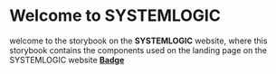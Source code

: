 

<Meta title="Introduction" />



# Welcome to SYSTEMLOGIC

welcome to the storybook on the **SYSTEMLOGIC** website, where this storybook contains the components 
used on the landing page on the SYSTEMLOGIC website  [**Badge**](/docs/components-badge--Introduction)


